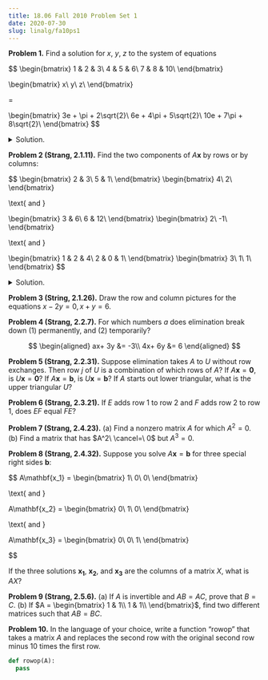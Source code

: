 ```yaml
---
title: 18.06 Fall 2010 Problem Set 1
date: 2020-07-30
slug: linalg/fa10ps1
---
```


**Problem 1.** Find a solution for $x$, $y$, $z$ to the system of equations

$$
\begin{bmatrix}
1 & 2 & 3\\
4 & 5 & 6\\
7 & 8 & 10\\
\end{bmatrix}

\begin{bmatrix}
x\\
y\\
z\\
\end{bmatrix}

= 

\begin{bmatrix}
3e + \pi + 2\sqrt{2}\\
6e + 4\pi + 5\sqrt{2}\\
10e + 7\pi + 8\sqrt{2}\\
\end{bmatrix}
$$

<details>
<summary>Solution.</summary>

Answer:

$$
\begin{bmatrix}
x\\
y\\
z\\
\end{bmatrix}
 
= 

\begin{bmatrix}
\pi\\
\sqrt{2}\\
e\\
\end{bmatrix}
$$

Solution:
Looking at the column picture, we see that we can rewrite the system of equations as follows:

$$
\begin{bmatrix}
1\\
4\\
7\\
\end{bmatrix}
x

+ 

\begin{bmatrix}
2\\
5\\
8\\
\end{bmatrix}
y

+

\begin{bmatrix}
3\\
6\\
10\\
\end{bmatrix}
z

= 

\begin{bmatrix}
3e + \pi + 2\sqrt{2}\\
6e + 4\pi + 5\sqrt{2}\\
10e + 7\pi + 8\sqrt{2}\\
\end{bmatrix}
$$

From this, we can see the answer.

</details>

**Problem 2 (Strang, 2.1.11).**
Find the two components of $A\mathbf{x}$ by rows or by columns:

$$
\begin{bmatrix}
2 & 3\\
5 & 1\\
\end{bmatrix}
\begin{bmatrix}
4\\
2\\
\end{bmatrix}

\text{ and }

\begin{bmatrix}
3 & 6\\
6 & 12\\
\end{bmatrix}
\begin{bmatrix}
2\\
-1\\
\end{bmatrix}

\text{ and }

\begin{bmatrix}
1 & 2 & 4\\
2 & 0 & 1\\
\end{bmatrix}
\begin{bmatrix}
3\\
1\\
1\\
\end{bmatrix}
$$

<details>
<summary>Solution.</summary>

hi

</details>

**Problem 3 (String, 2.1.26).** Draw the row and column pictures for the equations $x - 2y = 0, x + y = 6$.

**Problem 4 (Strang, 2.2.7).** For which numbers $a$ does elimination break down (1) permanently, and (2) temporarily?

$$
\begin{aligned}
   ax+ 3y &= -3\\
   4x+ 6y &= 6
\end{aligned}
$$

**Problem 5 (Strang, 2.2.31).** Suppose elimination takes $A$ to $U$ without row exchanges. Then row $j$ of $U$ is a combination of which rows of $A$? If $A\mathbf{x} = \mathbf{0}$, is $U\mathbf{x} = \mathbf{0}$? If $A\mathbf{x} = \mathbf{b}$, is $U\mathbf{x} = \mathbf{b}$? If $A$ starts out lower triangular, what is the upper triangular $U$?

**Problem 6 (Strang, 2.3.21).** If $E$ adds row 1 to row 2 and $F$ adds row 2 to row 1, does $EF$ equal $FE$?

**Problem 7 (Strang, 2.4.23).** (a) Find a nonzero matrix $A$ for which $A^2 = 0$. (b) Find a matrix that has $A^2\ \cancel=\ 0$ but $A^3 = 0$.

**Problem 8 (Strang, 2.4.32).** Suppose you solve $A\mathbf{x} = \mathbf{b}$ for three special right sides $\mathbf{b}$:

$$
A\mathbf{x_1} =
\begin{bmatrix}
1\\
0\\
0\\
\end{bmatrix}

\text{ and }

A\mathbf{x_2} =
\begin{bmatrix}
0\\
1\\
0\\
\end{bmatrix}

\text{ and }

A\mathbf{x_3} =
\begin{bmatrix}
0\\
0\\
1\\
\end{bmatrix}

$$

If the three solutions $\mathbf{x_1}$, $\mathbf{x_2}$, and $\mathbf{x_3}$ are the columns of a matrix $X$, what is $AX$?

**Problem 9 (Strang, 2.5.6).** (a) If $A$ is invertible and $AB = AC$, prove that $B = C$. (b) If $A = \begin{bmatrix}
1 & 1\\
1 & 1\\
\end{bmatrix}$, find two different matrices such that $AB = BC$.

**Problem 10.** In the language of your choice, write a function “rowop” that takes a matrix $A$ and replaces the second row with the original second row minus 10 times the first row.

```python
def rowop(A):
  pass
```

